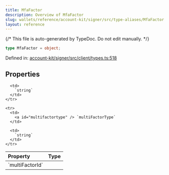 ```yaml
---
title: MfaFactor
description: Overview of MfaFactor
slug: wallets/reference/account-kit/signer/src/type-aliases/MfaFactor
layout: reference
---
```


{/* This file is auto-generated by TypeDoc. Do not edit manually. */}

```ts
type MfaFactor = object;
```

Defined in: [account-kit/signer/src/client/types.ts:518](https://github.com/alchemyplatform/aa-sdk/blob/08ef11b1fc98663df6a97fa93722c7f14b33f1cc/account-kit/signer/src/client/types.ts#L518)

## Properties

<table>
  <thead>
    <tr>
      <th align="left">Property</th>
      <th align="left">Type</th>
    </tr>
  </thead>

  <tbody>
    <tr>
      <td>
        <a id="multifactorid" /> `multiFactorId`
      </td>

      <td>
        `string`
      </td>
    </tr>

    <tr>
      <td>
        <a id="multifactortype" /> `multiFactorType`
      </td>

      <td>
        `string`
      </td>
    </tr>

  </tbody>
</table>
